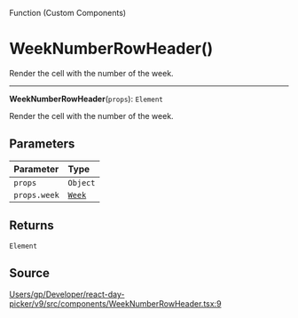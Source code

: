<SectionTitle>Function (Custom Components)</SectionTitle>

# WeekNumberRowHeader()

<Description>
Render the cell with the number of the week.
</Description>

---

<a id="undefined" name="undefined"></a>

<SignatureMemberIdentifier>**WeekNumberRowHeader**(`props`): `Element`</SignatureMemberIdentifier>

Render the cell with the number of the week.

## Parameters

| Parameter | Type |
| :------ | :------ |
| `props` | `Object` |
| `props.week` | [`Week`](/api/next/classes/Week.md) |

## Returns

`Element`

## Source

[Users/gp/Developer/react-day-picker/v9/src/components/WeekNumberRowHeader.tsx:9](https://github.com/gpbl/react-day-picker/blob/next/src/components/WeekNumberRowHeader.tsx#L9)
